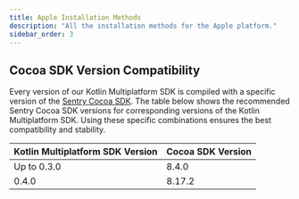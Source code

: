 ```yaml
---
title: Apple Installation Methods
description: "All the installation methods for the Apple platform."
sidebar_order: 3
---
```


<PageGrid />

## Cocoa SDK Version Compatibility

Every version of our Kotlin Multiplatform SDK is compiled with a specific version of the [Sentry Cocoa SDK](/platforms/apple/).
The table below shows the recommended Sentry Cocoa SDK versions for corresponding versions of the Kotlin Multiplatform SDK.
Using these specific combinations ensures the best compatibility and stability.

| Kotlin Multiplatform SDK Version | Cocoa SDK Version |
| -------------------------------- | ----------------- |
| Up to 0.3.0                      | 8.4.0             |
| 0.4.0                            | 8.17.2            |
